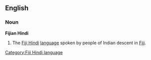 {{interwiktionary|code=hif}}
==English==

{{wikipedia|Fiji Hindi}}

===Noun===
'''Fijian Hindi'''

# {{colloquial|slang}} The [[Fiji Hindi]] [[language]] spoken by people of Indian descent in [[Fiji]].

[[Category:Fiji Hindi language]]